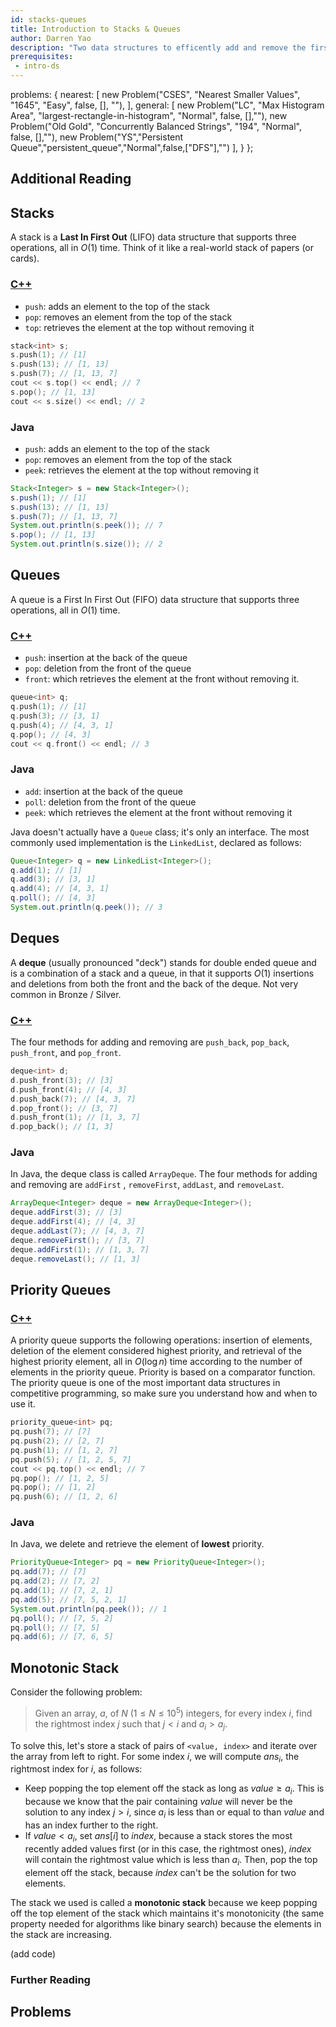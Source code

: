```yaml
---
id: stacks-queues
title: Introduction to Stacks & Queues
author: Darren Yao
description: "Two data structures to efficently add and remove the first and last element."
prerequisites:
 - intro-ds
---
```



  problems: {
    nearest: [
      new Problem("CSES", "Nearest Smaller Values", "1645", "Easy", false, [], ""),
    ],
    general: [
      new Problem("LC", "Max Histogram Area", "largest-rectangle-in-histogram", "Normal", false, [],""),
      new Problem("Old Gold", "Concurrently Balanced Strings", "194", "Normal", false, [],""),
      new Problem("YS","Persistent Queue","persistent_queue","Normal",false,["DFS"],"")
    ],
  }
};

## Additional Reading

<resources>
  <resource source="CPH" title="4.5 - Stacks, Queues, Priority Queues"></resource>
  <resource source="PAPS" title="3.2 to 3.4 - C++ STL"></resource>
  <resource source="PAPS" title="6.2, 6.3, 6.5 - Stacks, Queues, Priority Queues"></resource>
  <resource source="CP1" title="2.2 - Data Structures with Built-in Libraries"> </resource>
</resources>

## Stacks

A stack is a **Last In First Out** (LIFO) data structure that supports three operations, all in $O(1)$ time. Think of it like a real-world stack of papers (or cards).

<LanguageSection>

<CPPSection>

### [C++](http://www.cplusplus.com/reference/stack/stack/)

 - `push`: adds an element to the top of the stack
 - `pop`: removes an element from the top of the stack
 - `top`: retrieves the element at the top without removing it

```cpp
stack<int> s;
s.push(1); // [1]
s.push(13); // [1, 13]
s.push(7); // [1, 13, 7]
cout << s.top() << endl; // 7
s.pop(); // [1, 13]
cout << s.size() << endl; // 2
```

</CPPSection>

<JavaSection>

### Java

 - `push`: adds an element to the top of the stack
 - `pop`: removes an element from the top of the stack
 - `peek`: retrieves the element at the top without removing it

```java
Stack<Integer> s = new Stack<Integer>();
s.push(1); // [1]
s.push(13); // [1, 13]
s.push(7); // [1, 13, 7]
System.out.println(s.peek()); // 7
s.pop(); // [1, 13]
System.out.println(s.size()); // 2
```

</JavaSection>

</LanguageSection>

## Queues

A queue is a First In First Out (FIFO) data structure that supports three operations, all in $O(1)$ time. 

<LanguageSection>

<CPPSection>

### [C++](http://www.cplusplus.com/reference/queue/queue/)

 - `push`: insertion at the back of the queue
 - `pop`: deletion from the front of the queue 
 - `front`: which retrieves the element at the front without removing it.

```cpp
queue<int> q;
q.push(1); // [1]
q.push(3); // [3, 1]
q.push(4); // [4, 3, 1]
q.pop(); // [4, 3]
cout << q.front() << endl; // 3
```

</CPPSection>

<JavaSection>

### Java

 - `add`: insertion at the back of the queue
 - `poll`: deletion from the front of the queue
 - `peek`: which retrieves the element at the front without removing it

Java doesn't actually have a `Queue` class; it's only an interface. The most commonly used implementation is the `LinkedList`, declared as follows:

```java
Queue<Integer> q = new LinkedList<Integer>();
q.add(1); // [1]
q.add(3); // [3, 1]
q.add(4); // [4, 3, 1]
q.poll(); // [4, 3]
System.out.println(q.peek()); // 3
```

</JavaSection>

</LanguageSection>

## Deques

A **deque** (usually pronounced "deck") stands for double ended queue and is a combination of a stack and a queue, in that it supports $O(1)$ insertions and deletions from both the front and the back of the deque. Not very common in Bronze / Silver.

<LanguageSection>

<CPPSection>

### [C++](http://www.cplusplus.com/reference/deque/deque/)

The four methods for adding and removing are `push_back`, `pop_back`, `push_front`, and `pop_front`. 

```cpp
deque<int> d;
d.push_front(3); // [3]
d.push_front(4); // [4, 3]
d.push_back(7); // [4, 3, 7]
d.pop_front(); // [3, 7]
d.push_front(1); // [1, 3, 7]
d.pop_back(); // [1, 3]
```

</CPPSection>

<JavaSection>

### Java

In Java, the deque class is called `ArrayDeque`. The four methods for adding and removing are `addFirst` , `removeFirst`, `addLast`, and `removeLast`.

```java
ArrayDeque<Integer> deque = new ArrayDeque<Integer>();
deque.addFirst(3); // [3]
deque.addFirst(4); // [4, 3]
deque.addLast(7); // [4, 3, 7]
deque.removeFirst(); // [3, 7]
deque.addFirst(1); // [1, 3, 7]
deque.removeLast(); // [1, 3]
```

</JavaSection>

</LanguageSection>

## Priority Queues

<LanguageSection>

<CPPSection>

### [C++](http://www.cplusplus.com/reference/queue/priority_queue/)

A priority queue supports the following operations: insertion of elements, deletion of the element considered highest priority, and retrieval of the highest priority element, all in $O(\log n)$ time according to the number of elements in the priority queue. Priority is based on a comparator function. The priority queue is one of the most important data structures in competitive programming, so make sure you understand how and when to use it.

```cpp
priority_queue<int> pq;
pq.push(7); // [7]
pq.push(2); // [2, 7]
pq.push(1); // [1, 2, 7]
pq.push(5); // [1, 2, 5, 7]
cout << pq.top() << endl; // 7
pq.pop(); // [1, 2, 5]
pq.pop(); // [1, 2]
pq.push(6); // [1, 2, 6]
```


</CPPSection>

<JavaSection>

### Java

In Java, we delete and retrieve the element of **lowest** priority.

```java
PriorityQueue<Integer> pq = new PriorityQueue<Integer>();
pq.add(7); // [7]
pq.add(2); // [7, 2]
pq.add(1); // [7, 2, 1]
pq.add(5); // [7, 5, 2, 1]
System.out.println(pq.peek()); // 1
pq.poll(); // [7, 5, 2]
pq.poll(); // [7, 5]
pq.add(6); // [7, 6, 5]
```

</JavaSection>

</LanguageSection>



## Monotonic Stack

<problems-list problems={metadata.problems.nearest} />

Consider the following problem: 

> Given an array, $a$, of $N$ ($1 \le N \le 10^5$) integers, for every index $i$, find the rightmost index $j$ such that $j < i$ and $a_i > a_j$. 

To solve this, let's store a stack of pairs of `<value, index>` and iterate over the array from left to right.  For some index $i$, we will compute $ans_i$, the rightmost index for $i$, as follows:

- Keep popping the top element off the stack as long as $value \ge a_i$. This is because we know that the pair containing $value$ will never be the solution to any index $j > i$, since $a_i$ is less than or equal to than $value$ and has an index further to the right.
- If $value < a_i$, set $ans[i]$ to $index$, because a stack stores the most recently added values first (or in this case, the rightmost ones), $index$ will contain the rightmost value which is less than $a_i$. Then, pop the top element off the stack, because $index$ can't be the solution for two elements.

The stack we used is called a **monotonic stack** because we keep popping off the top element of the stack which maintains it's monotonicity (the same property needed for algorithms like binary search) because the elements in the stack are increasing. 

(add code)

<IncompleteSection />

### Further Reading

<resources>
  <resource source="CPH" title="8.2 - Nearest Smaller Element"></resource>
  <resource source="Medium" title="Monotonic Stack" url="https://medium.com/@vishnuvardhan623/monotonic-stack-e9dcc4fa8c3e"></resource>
</resources>

## Problems

<problems-list problems={metadata.problems.general} />

<!-- 

(actually go through these and check ...)

### Stack

  - UVa 00514 - Rails
  - UVa 00732 - Anagram by Stack
  - UVa 01062 - Containers

### Queue / Deque 

  - UVa 10172 - The Lonesome Cargo
  - UVa 10901 - Ferry Loading III
  - UVa 11034 - Ferry Loading IV
 -->